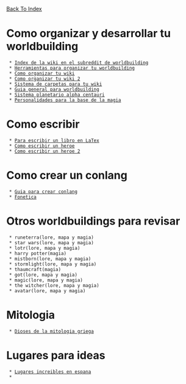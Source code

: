 [[../index|Back To Index]]

= Como organizar y desarrollar tu worldbuilding =
  * [[https://www.reddit.com/r/worldbuilding/wiki/index|Index de la wiki en el subreddit de worldbuilding]]
  * [[https://www.reddit.com/r/worldbuilding/wiki/organizational_tools|Herramientas para organizar tu worldbuilding]]
  * [[https://np.reddit.com/r/worldbuilding/comments/4kl0bh/for_a_world_wiki_which_is_better_a_lot_of_wip/d3fxnvc/|Como organizar tu wiki]]
  * [[https://np.reddit.com/r/worldbuilding/comments/5lauxu/i_am_building_a_new_world_and_i_have_no_idea_how/dbuswn5/|Como organizar tu wiki 2]]
  * [[https://drive.google.com/drive/folders/1P4deqjP9dskxPSie8Ht-qHuwBOGin0BN|Sistema de carpetas para tu wiki]]
  * [[https://worldbuildingpasta.blogspot.com/?m=1|Guia general para worldbuilding]]
  * [[https://www.youtube.com/watch?v=39VKA8vPXGg|Sistema planetario alpha centauri]]
  * [[https://www.16personalities.com/es/descripcion-de-los-tipos|Personalidades para la base de la magia]]

= Como escribir =
  * [[https://ctan.org/pkg/memoir|Para escribir un libro en LaTex]]
  * [[https://en.wikipedia.org/wiki/Hero%27s_journey|Como escribir un heroe]]
  * [[https://www.reddit.com/r/coolguides/comments/g302fj/the_heros_journey_story_structure_in_popular/?utm_medium=android_app&utm_source=share|Como escribir un heroe 2]]

= Como crear un conlang =
  * [[https://m.mythcreants.com/blog/how-to-create-a-simple-language/|Guia para crear conlang]]
  * [[https://en.m.wikipedia.org/wiki/International_Phonetic_Alphabet|Fonetica]]

= Otros worldbuildings para revisar =
  * runeterra(lore, mapa y magia)
  * star wars(lore, mapa y magia)
  * lotr(lore, mapa y magia)
  * harry potter(magia)
  * mistborn(lore, mapa y magia)
  * stormlight(lore, mapa y magia)
  * thaumcraft(magia)
  * got(lore, mapa y magia)
  * magic(lore, mapa y magia)
  * the witcher(lore, mapa y magia)
  * avatar(lore, mapa y magia)

= Mitologia =
  * [[https://twitter.com/filkook/status/1255643904709451776?s=19|Dioses de la mitologia griega]]

= Lugares para ideas =
  * [[https://twitter.com/Nachodm10/status/1258109672080453635?s=19|Lugares increibles en espana]]
  * 
